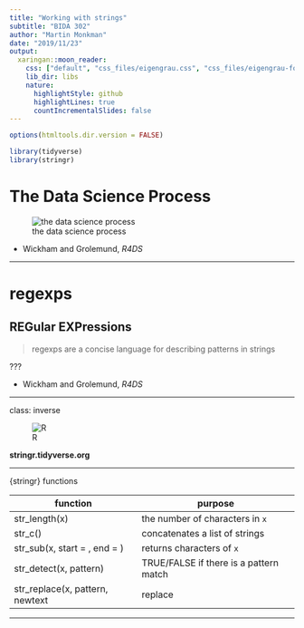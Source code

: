 ```yaml
---
title: "Working with strings"
subtitle: "BIDA 302"
author: "Martin Monkman"
date: "2019/11/23"
output:
  xaringan::moon_reader:
    css: ["default", "css_files/eigengrau.css", "css_files/eigengrau-fonts.css"]    
    lib_dir: libs
    nature:
      highlightStyle: github
      highlightLines: true
      countIncrementalSlides: false
---
```



```r
options(htmltools.dir.version = FALSE)

library(tidyverse)
library(stringr)
```

# The Data Science Process

![the data science process](../img/data-science.png)

- Wickham and Grolemund, _R4DS_


---

# regexps

## REGular EXPressions


> regexps are a concise language for describing patterns in strings


??? 

- Wickham and Grolemund, _R4DS_



---

class: inverse


![R](../img/stringr_400.png)

**stringr.tidyverse.org**


---

{stringr} functions 

| function | purpose |
| ---- | ---- |
| str_length(x)  | the number of characters in `x` |
| str_c() | concatenates a list of strings |
| str_sub(x, start = , end = ) | returns characters of `x` |
| str_detect(x, pattern) | TRUE/FALSE if there is a pattern match |
| str_replace(x, pattern, newtext | replace |


---





